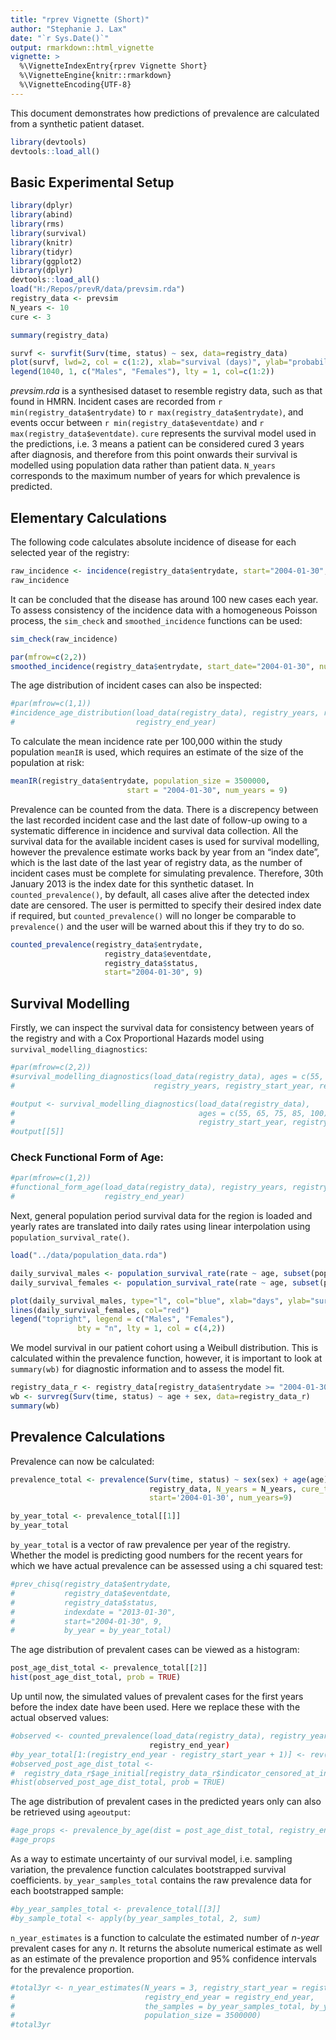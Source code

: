 ```yaml
---
title: "rprev Vignette (Short)"
author: "Stephanie J. Lax"
date: "`r Sys.Date()`"
output: rmarkdown::html_vignette
vignette: >
  %\VignetteIndexEntry{rprev Vignette Short}
  %\VignetteEngine{knitr::rmarkdown}
  %\VignetteEncoding{UTF-8}
---
```


This document demonstrates how predictions of prevalence are calculated from a synthetic patient dataset. 
```r
library(devtools)
devtools::load_all()
```

## Basic Experimental Setup

```r
library(dplyr)
library(abind)
library(rms)
library(survival)
library(knitr)
library(tidyr)
library(ggplot2)
library(dplyr)
devtools::load_all()
load("H:/Repos/prevR/data/prevsim.rda")
registry_data <- prevsim
N_years <- 10
cure <- 3

summary(registry_data)

survf <- survfit(Surv(time, status) ~ sex, data=registry_data)
plot(survf, lwd=2, col = c(1:2), xlab="survival (days)", ylab="probability")
legend(1040, 1, c("Males", "Females"), lty = 1, col=c(1:2))
```

*prevsim.rda* is a synthesised dataset to resemble registry data, such as that found in HMRN. Incident cases are recorded from `r min(registry_data$entrydate)` to `r max(registry_data$entrydate)`, and events occur between `r min(registry_data$eventdate)` and `r max(registry_data$eventdate)`. `cure` represents the survival model used in the predictions, i.e. 3 means a patient can be considered cured 3 years after diagnosis, and therefore from this point onwards their survival is modelled using population data rather than patient data. `N_years` corresponds to the maximum number of years for which prevalence is predicted. 

## Elementary Calculations

The following code calculates absolute incidence of disease for each selected year of the registry:

```r
raw_incidence <- incidence(registry_data$entrydate, start="2004-01-30", 9)
raw_incidence
```

It can be concluded that the disease has around 100 new cases each year. To assess consistency of the incidence data with a homogeneous Poisson process, the `sim_check` and `smoothed_incidence` functions can be used:

```r
sim_check(raw_incidence)
```

```r
par(mfrow=c(2,2))
smoothed_incidence(registry_data$entrydate, start_date="2004-01-30", num_years=9)
```

The age distribution of incident cases can also be inspected:

```r
#par(mfrow=c(1,1))
#incidence_age_distribution(load_data(registry_data), registry_years, registry_start_year, 
#                           registry_end_year)
```

To calculate the mean incidence rate per 100,000 within the study population `meanIR` is used, which requires an estimate of the size of the population at risk:
  
```r
meanIR(registry_data$entrydate, population_size = 3500000,
                          start = "2004-01-30", num_years = 9)
```

Prevalence can be counted from the data. There is a discrepency between the last recorded incident case and the last date of follow-up owing to a systematic difference in incidence and survival data collection. All the survival data for the available incident cases is used for survival modelling, however the prevalence estimate works back by year from an "index date", which is the last date of the last year of registry data, as the number of incident cases must be complete for simulating prevalence. Therefore, 30th January 2013 is the index date for this synthetic dataset. In `counted_prevalence()`, by default, all cases alive after the detected index date are censored. The user is permitted to specify their desired index date if required, but `counted_prevalence()` will no longer be comparable to `prevalence()` and the user will be warned about this if they try to do so.

```r
counted_prevalence(registry_data$entrydate, 
                     registry_data$eventdate, 
                     registry_data$status, 
                     start="2004-01-30", 9)
```

## Survival Modelling

Firstly, we can inspect the survival data for consistency between years of the registry and with a Cox Proportional Hazards model using `survival_modelling_diagnostics`:

```r
#par(mfrow=c(2,2))
#survival_modelling_diagnostics(load_data(registry_data), ages = c(55, 65, 75, 85, 100), 
#                               registry_years, registry_start_year, registry_end_year)
```

```r
#output <- survival_modelling_diagnostics(load_data(registry_data), 
#                                         ages = c(55, 65, 75, 85, 100), registry_years, 
#                                         registry_start_year, registry_end_year)
#output[[5]]
```

### Check Functional Form of Age:

```r
#par(mfrow=c(1,2))
#functional_form_age(load_data(registry_data), registry_years, registry_start_year, 
#                    registry_end_year)
```

Next, general population period survival data for the region is loaded and yearly rates are translated into daily rates using linear interpolation using `population_survival_rate()`.

```r
load("../data/population_data.rda")

daily_survival_males <- population_survival_rate(rate ~ age, subset(population_data, sex == 0))
daily_survival_females <- population_survival_rate(rate ~ age, subset(population_data, sex == 1))

plot(daily_survival_males, type="l", col="blue", xlab="days", ylab="survival")
lines(daily_survival_females, col="red")
legend("topright", legend = c("Males", "Females"),
               bty = "n", lty = 1, col = c(4,2))
```

We model survival in our patient cohort using a Weibull distribution. This is calculated within the prevalence function, however, it is important to look at `summary(wb)` for diagnostic information and to assess the model fit. 

```r
registry_data_r <- registry_data[registry_data$entrydate >= "2004-01-30", ]
wb <- survreg(Surv(time, status) ~ age + sex, data=registry_data_r)
summary(wb)
```

## Prevalence Calculations

Prevalence can now be calculated:

```r
prevalence_total <- prevalence(Surv(time, status) ~ sex(sex) + age(age) + entry(entrydate),
                               registry_data, N_years = N_years, cure_time = cure*365, 
                               start='2004-01-30', num_years=9)

by_year_total <- prevalence_total[[1]]
by_year_total
```

`by_year_total` is a vector of raw prevalence per year of the registry. Whether the model is predicting good numbers for the recent years for which we have actual prevalence can be assessed using a chi squared test:

```r
#prev_chisq(registry_data$entrydate, 
#           registry_data$eventdate, 
#           registry_data$status, 
#           indexdate = "2013-01-30", 
#           start="2004-01-30", 9,
#           by_year = by_year_total)
```

The age distribution of prevalent cases can be viewed as a histogram:

```r
post_age_dist_total <- prevalence_total[[2]]
hist(post_age_dist_total, prob = TRUE)
```

Up until now, the simulated values of prevalent cases for the first years before the index date have been used. Here we replace these with the actual observed values:

```r
#observed <- counted_prevalence(load_data(registry_data), registry_years, registry_start_year, 
                               registry_end_year)
#by_year_total[1:(registry_end_year - registry_start_year + 1)] <- rev(observed)
#observed_post_age_dist_total <- 
#  registry_data_r$age_initial[registry_data_r$indicator_censored_at_index == 0]
#hist(observed_post_age_dist_total, prob = TRUE)
```

The age distribution of prevalent cases in the predicted years only can also be retrieved using `ageoutput`:

```r
#age_props <- prevalence_by_age(dist = post_age_dist_total, registry_end_year, N_years)
#age_props
```

As a way to estimate uncertainty of our survival model, i.e. sampling variation, the prevalence function calculates bootstrapped survival coefficients. `by_year_samples_total` contains the raw prevalence data for each bootstrapped sample:

```r
#by_year_samples_total <- prevalence_total[[3]]
#by_sample_total <- apply(by_year_samples_total, 2, sum)
```

`n_year_estimates` is a function to calculate the estimated number of *n-year* prevalent cases for any *n*. It returns the absolute numerical estimate as well as an estimate of the prevalence proportion and 95% confidence intervals for the prevalence proportion. 

```r
#total3yr <- n_year_estimates(N_years = 3, registry_start_year = registry_start_year, 
#                             registry_end_year = registry_end_year, 
#                             the_samples = by_year_samples_total, by_year = by_year_total,
#                             population_size = 3500000)
#total3yr
```

